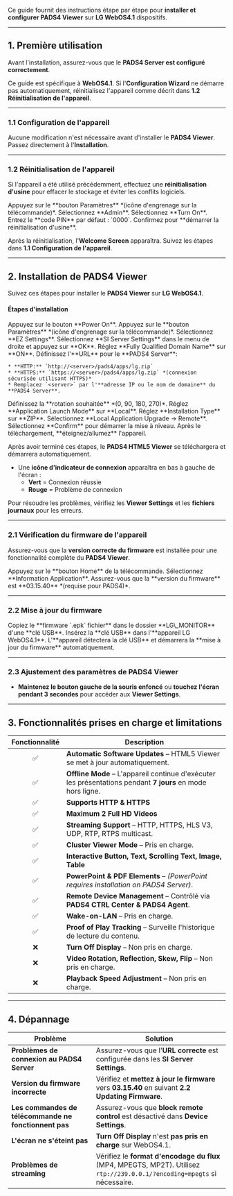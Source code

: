 Ce guide fournit des instructions étape par étape pour **installer et configurer PADS4 Viewer** sur **LG WebOS4.1** dispositifs.

***

## **1. Première utilisation**

Avant l'installation, assurez-vous que le **PADS4 Server est configuré correctement**.

<Note> Ce guide est spécifique à **WebOS4.1**. Si l'**Configuration Wizard** ne démarre pas automatiquement, réinitialisez l'appareil comme décrit dans **1.2 Réinitialisation de l'appareil**.</Note>

***

### **1.1 Configuration de l'appareil**

Aucune modification n'est nécessaire avant d'installer le **PADS4 Viewer**. Passez directement à l'**Installation**.

***

### **1.2 Réinitialisation de l'appareil**

Si l'appareil a été utilisé précédemment, effectuez une **réinitialisation d'usine** pour effacer le stockage et éviter les conflits logiciels.

<Steps>
  <Step title="Étape Un">
    Appuyez sur le **bouton Paramètres** *(icône d'engrenage sur la télécommande)*.
  </Step>

  <Step title="Étape Deux">
    Sélectionnez **Admin**.
  </Step>

  <Step title="Étape Trois">
    Sélectionnez **Turn On**.
  </Step>

  <Step title="Étape Quatre">
    Entrez le **code PIN** par défaut : `0000`.
  </Step>

  <Step title="Étape Cinq">
    Confirmez pour **démarrer la réinitialisation d'usine**.
  </Step>
</Steps>

Après la réinitialisation, l'**Welcome Screen** apparaîtra. Suivez les étapes dans **1.1 Configuration de l'appareil**.

***

## **2. Installation de PADS4 Viewer**

Suivez ces étapes pour installer le **PADS4 Viewer** sur **LG WebOS4.1**.

#### **Étapes d'installation**

<Steps>
  <Step title="Étape Un">
    Appuyez sur le bouton **Power On**.
  </Step>

  <Step title="Étape Deux">
    Appuyez sur le **bouton Paramètres** *(icône d'engrenage sur la télécommande)*.
  </Step>

  <Step title="Étape Trois">
    Sélectionnez **EZ Settings**.
  </Step>

  <Step title="Étape Quatre">
    Sélectionnez **SI Server Settings** dans le menu de droite et appuyez sur **OK**.
  </Step>

  <Step title="Étape Cinq">
    Réglez **Fully Qualified Domain Name** sur **ON**.
  </Step>

  <Step title="Étape Six">
    Définissez l'**URL** pour le **PADS4 Server**:

    * **HTTP:** `http://<server>/pads4/apps/lg.zip`
    * **HTTPS:** `https://<server>/pads4/apps/lg.zip` *(connexion sécurisée utilisant HTTPS)*
    * Remplacez `<server>` par l'**adresse IP ou le nom de domaine** du **PADS4 Server**.
  </Step>

  <Step title="Étape Sept">
    Définissez la **rotation souhaitée** *(0, 90, 180, 270)*.
  </Step>

  <Step title="Étape Huit">
    Réglez **Application Launch Mode** sur **Local**.
  </Step>

  <Step title="Étape Neuf">
    Réglez **Installation Type** sur **ZIP**.
  </Step>

  <Step title="Étape Dix">
    Sélectionnez **Local Application Upgrade → Remote**.
  </Step>

  <Step title="Étape Onze">
    Sélectionnez **Confirm** pour démarrer la mise à niveau.
  </Step>

  <Step title="Étape Douze">
    Après le téléchargement, **éteignez/allumez** l'appareil.
  </Step>
</Steps>

Après avoir terminé ces étapes, le **PADS4 HTML5 Viewer** se téléchargera et démarrera automatiquement.

* Une **icône d'indicateur de connexion** apparaîtra en bas à gauche de l'écran :
  * **Vert** = Connexion réussie
  * **Rouge** = Problème de connexion

Pour résoudre les problèmes, vérifiez les **Viewer Settings** et les **fichiers journaux** pour les erreurs.

***

### **2.1 Vérification du firmware de l'appareil**

Assurez-vous que la **version correcte du firmware** est installée pour une fonctionnalité complète du **PADS4 Viewer**.

<Steps>
  <Step title="Étape Un">
    Appuyez sur le **bouton Home** de la télécommande.
  </Step>

  <Step title="Étape Deux">
    Sélectionnez **Information Application**.
  </Step>

  <Step title="Étape Trois">
    Assurez-vous que la **version du firmware** est **03.15.40** *(requise pour PADS4)*.
  </Step>
</Steps>

***

### **2.2 Mise à jour du firmware**

<Steps>
  <Step title="Étape Un">
    Copiez le **firmware `.epk` fichier** dans le dossier **LG\_MONITOR** d'une **clé USB**.
  </Step>

  <Step title="Étape Deux">
    Insérez la **clé USB** dans l'**appareil LG WebOS4.1**.
  </Step>

  <Step title="Étape Trois">
    L'**appareil détectera la clé USB** et démarrera la **mise à jour du firmware** automatiquement.
  </Step>
</Steps>

***

### **2.3 Ajustement des paramètres de PADS4 Viewer**

* **Maintenez le bouton gauche de la souris enfoncé** ou **touchez l'écran pendant 3 secondes** pour accéder aux **Viewer Settings**.

***

## **3. Fonctionnalités prises en charge et limitations**

| Fonctionnalité | Description                                                                                                 |
| :------------: | ----------------------------------------------------------------------------------------------------------- |
|        ✅       | **Automatic Software Updates** – HTML5 Viewer se met à jour automatiquement.                                |
|        ✅       | **Offline Mode** – L'appareil continue d'exécuter les présentations pendant **7 jours** en mode hors ligne. |
|        ✅       | **Supports HTTP & HTTPS**                                                                                   |
|        ✅       | **Maximum 2 Full HD Videos**                                                                                |
|        ✅       | **Streaming Support** – HTTP, HTTPS, HLS V3, UDP, RTP, RTPS multicast.                                      |
|        ✅       | **Cluster Viewer Mode** – Pris en charge.                                                                   |
|        ✅       | **Interactive Button, Text, Scrolling Text, Image, Table**                                                  |
|        ✅       | **PowerPoint & PDF Elements** – *(PowerPoint requires installation on PADS4 Server)*.                       |
|        ✅       | **Remote Device Management** – Contrôlé via **PADS4 CTRL Center & PADS4 Agent**.                            |
|        ✅       | **Wake-on-LAN** – Pris en charge.                                                                           |
|        ✅       | **Proof of Play Tracking** – Surveille l'historique de lecture du contenu.                                  |
|        ❌       | **Turn Off Display** – Non pris en charge.                                                                  |
|        ❌       | **Video Rotation, Reflection, Skew, Flip** – Non pris en charge.                                            |
|        ❌       | **Playback Speed Adjustment** – Non pris en charge.                                                         |

***

## **4. Dépannage**

| **Problème**                                          | **Solution**                                                                                                              |
| ----------------------------------------------------- | ------------------------------------------------------------------------------------------------------------------------- |
| **Problèmes de connexion au PADS4 Server**            | Assurez-vous que l'**URL correcte** est configurée dans les **SI Server Settings**.                                       |
| **Version du firmware incorrecte**                    | Vérifiez et **mettez à jour le firmware** vers **03.15.40** en suivant **2.2 Updating Firmware**.                         |
| **Les commandes de télécommande ne fonctionnent pas** | Assurez-vous que **block remote control** est désactivé dans **Device Settings**.                                         |
| **L'écran ne s'éteint pas**                           | **Turn Off Display** n'est **pas pris en charge** sur WebOS4.1.                                                           |
| **Problèmes de streaming**                            | Vérifiez le **format d'encodage du flux** (MP4, MPEGTS, MP2T). Utilisez `rtp://239.0.0.1/?encoding=mpegts` si nécessaire. |
